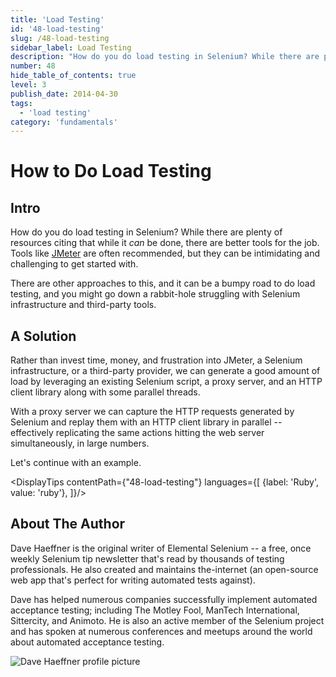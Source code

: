 ```yaml
---
title: 'Load Testing'
id: '48-load-testing'
slug: /48-load-testing
sidebar_label: Load Testing
description: "How do you do load testing in Selenium? While there are plenty of resources citing that while it _can_ be done, there are better tools for the job. Tools like JMeter are often recommended, but they can be intimidating and challenging to get started."
number: 48
hide_table_of_contents: true
level: 3
publish_date: 2014-04-30
tags:
  - 'load testing'
category: 'fundamentals'
---
```


# How to Do Load Testing

## Intro

How do you do load testing in Selenium? While there are plenty of resources citing that while it _can_ be done,
there are better tools for the job. Tools like [JMeter](https://jmeter.apache.org/) are often recommended, but they can be intimidating
and challenging to get started with.

There are other approaches to this, and it can be a bumpy road to do load testing, and you might go down a
rabbit-hole struggling with Selenium infrastructure and third-party tools.

## A Solution

Rather than invest time, money, and frustration into JMeter, a Selenium infrastructure, or a third-party provider,
we can generate a good amount of load by leveraging an existing Selenium script, a proxy server, and an HTTP client
library along with some parallel threads.

With a proxy server we can capture the HTTP requests generated by Selenium and replay them with an HTTP client
library in parallel -- effectively replicating the same actions hitting the web server simultaneously, in large
numbers.

Let's continue with an example.



<DisplayTips contentPath={"48-load-testing"} languages={[
    {label: 'Ruby', value: 'ruby'},
]}/>


## About The Author

Dave Haeffner is the original writer of Elemental Selenium -- a free, once weekly Selenium tip newsletter that's read
by thousands of testing professionals. He also created and maintains the-internet (an open-source web app that's
perfect for writing automated tests against).

Dave has helped numerous companies successfully implement automated acceptance testing; including The Motley Fool,
ManTech International, Sittercity, and Animoto. He is also an active member of the Selenium project and has spoken
at numerous conferences and meetups around the world about automated acceptance testing.

![Dave Haeffner profile picture](/img/authors/dave-haeffner.jpeg#author-img 'a title')


